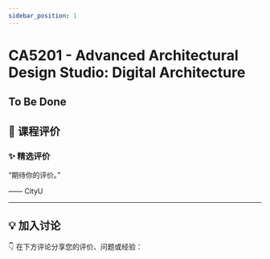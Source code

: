 ```yaml
---
sidebar_position: 1
---
```



# CA5201 - Advanced Architectural Design Studio: Digital Architecture

## To Be Done

## **💬 课程评价**

### ✨ **精选评价**
<div className={commentStyles.commentBox}>
    <p className={commentStyles.commentText}>
        “期待你的评价。”
    </p>
    <p className={commentStyles.commentAuthor}>—— CityU</p>
</div>

---

## **💡 加入讨论**

👇 在下方评论分享您的评价、问题或经验：
<Utterances />
